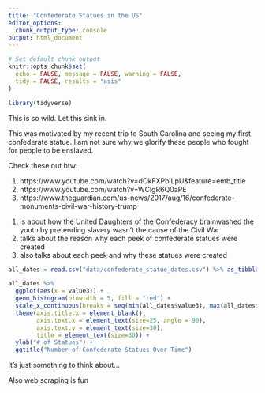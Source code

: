 ```yaml
---
title: "Confederate Statues in the US"
editor_options: 
  chunk_output_type: console
output: html_document
---
```


```r
# Set default chunk output
knitr::opts_chunk$set(
  echo = FALSE, message = FALSE, warning = FALSE,
  tidy = FALSE, results = "asis"
)

library(tidyverse)
```

This is so wild. Let this sink in.

This was motivated by my recent trip to South Carolina and seeing my first confederate statue. I am not sure why we glorify these people who fought for people to be enslaved.

Check these out btw:

1. https://www.youtube.com/watch?v=dOkFXPblLpU&feature=emb_title
2. https://www.youtube.com/watch?v=WClgR6Q0aPE
3. https://www.theguardian.com/us-news/2017/aug/16/confederate-monuments-civil-war-history-trump

(1) is about how the United Daughters of the Confederacy brainwashed the youth by pretending slavery wasn't the cause of the Civil War
(2) talks about the reason why each peek of confederate statues were created
(3) also talks about each peek and why these statues were created

```r
all_dates = read.csv("data/confederate_statue_dates.csv") %>% as_tibble()
```

```r
all_dates %>%
  ggplot(aes(x = value3)) +
  geom_histogram(binwidth = 5, fill = "red") +
  scale_x_continuous(breaks = seq(min(all_dates$value3), max(all_dates$value3), by = 5)) +
  theme(axis.title.x = element_blank(),
        axis.text.x = element_text(size=25, angle = 90),
        axis.text.y = element_text(size=30),
        title = element_text(size=30)) +
  ylab("# of Statues") +
  ggtitle("Number of Confederate Statues Over Time")
```

It's just something to think about...

Also web scraping is fun


